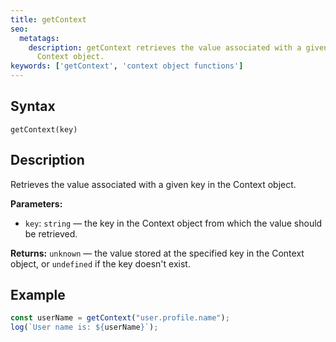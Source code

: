 ```yaml
---
title: getContext
seo:
  metatags:
    description: getContext retrieves the value associated with a given key in the
      Context object.
keywords: ['getContext', 'context object functions']
---
```


## Syntax

`getContext(key)`

## Description

Retrieves the value associated with a given key in the Context object.

**Parameters:**

- `key`: `string` — the key in the Context object from which the value should be retrieved.

**Returns:** `unknown` — the value stored at the specified key in the Context object, or `undefined` if the key doesn't exist.

## Example

```js
const userName = getContext("user.profile.name");
log(`User name is: ${userName}`);
```